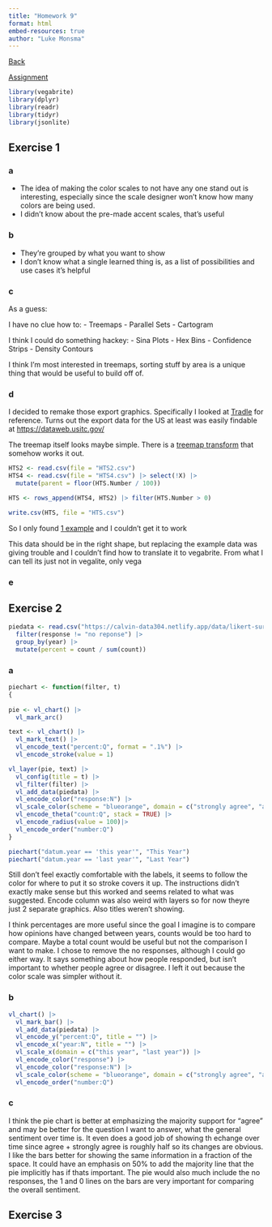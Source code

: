 ```yaml
---
title: "Homework 9"
format: html
embed-resources: true
author: "Luke Monsma"
---
```


[Back](https://lukemonsma.github.io/DATA304/)

[Assignment](https://calvin-data304.netlify.app/hw/hw09-maps-etc.html)

```r
library(vegabrite)
library(dplyr)
library(readr)
library(tidyr)
library(jsonlite)
```

## Exercise 1

### a

 - The idea of making the color scales to not have any one stand out is interesting, especially since the scale designer won't know how many colors are being used.
 - I didn't know about the pre-made accent scales, that's useful
 
### b

 - They're grouped by what you want to show
 - I don't know what a single learned thing is, as a list of possibilities and use cases it's helpful
 
### c

As a guess:

I have no clue how to:
 - Treemaps
 - Parallel Sets
 - Cartogram
 
I think I could do something hackey:
 - Sina Plots
 - Hex Bins
 - Confidence Strips
 - Density Contours
 
I think I'm most interested in treemaps, sorting stuff by area is a unique thing that would be useful to build off of.

### d
 
I decided to remake those export graphics. Specifically I looked at [Tradle](https://games.oec.world/en/tradle/) for reference. Turns out the export data for the US at least was easily findable at [https://dataweb.usitc.gov/](https://dataweb.usitc.gov/)

The treemap itself looks maybe simple. There is a [treemap transform](https://vega.github.io/vega/docs/transforms/treemap/) that somehow works it out.

```r
HTS2 <- read.csv(file = "HTS2.csv")
HTS4 <- read.csv(file = "HTS4.csv") |> select(!X) |>
  mutate(parent = floor(HTS.Number / 100))

HTS <- rows_append(HTS4, HTS2) |> filter(HTS.Number > 0)

write.csv(HTS, file = "HTS.csv")
```

So I only found [1 example](https://vega.github.io/vega/examples/treemap/) and I couldn't get it to work

This data should be in the right shape, but replacing the example data was giving trouble and I couldn't find how to translate it to vegabrite. From what I can tell its just not in vegalite, only vega

### e

## Exercise 2

```r
piedata <- read.csv("https://calvin-data304.netlify.app/data/likert-survey.csv") |>
  filter(response != "no reponse") |>
  group_by(year) |>
  mutate(percent = count / sum(count))
```

### a

```r
piechart <- function(filter, t) 
{
  
pie <- vl_chart() |>
  vl_mark_arc()

text <- vl_chart() |>
  vl_mark_text() |>
  vl_encode_text("percent:Q", format = ".1%") |>
  vl_encode_stroke(value = 1)

vl_layer(pie, text) |>
  vl_config(title = t) |>
  vl_filter(filter) |>
  vl_add_data(piedata) |>
  vl_encode_color("response:N") |>
  vl_scale_color(scheme = "blueorange", domain = c("strongly agree", "agree", "neither agree nor disagree", "disagree", "strongly disagre")) |>
  vl_encode_theta("count:Q", stack = TRUE) |>
  vl_encode_radius(value = 100)|>
  vl_encode_order("number:Q")
}

piechart("datum.year == 'this year'", "This Year")
piechart("datum.year == 'last year'", "Last Year")
```

Still don't feel exactly comfortable with the labels, it seems to follow the color for where to put it so stroke covers it up. The instructions didn't exactly make sense but this worked and seems related to what was suggested. Encode column was also weird with layers so for now theyre just 2 separate graphics. Also titles weren't showing.

I think percentages are more useful since the goal I imagine is to compare how opinions have changed between years, counts would be too hard to compare. Maybe a total count would be useful but not the comparison I want to make. I chose to remove the no responses, although I could go either way. It says something about how people responded, but isn't important to whether people agree or disagree. I left it out because the color scale was simpler without it.

### b

```r
vl_chart() |>
  vl_mark_bar() |>
  vl_add_data(piedata) |>
  vl_encode_y("percent:Q", title = "") |>
  vl_encode_x("year:N", title = "") |>
  vl_scale_x(domain = c("this year", "last year")) |>
  vl_encode_color("response") |>
  vl_encode_color("response:N") |>
  vl_scale_color(scheme = "blueorange", domain = c("strongly agree", "agree", "neither agree nor disagree", "disagree", "strongly disagre")) |>
  vl_encode_order("number:Q")
```

### c

I think the pie chart is better at emphasizing the majority support for "agree" and may be better for the question I want to answer, what the general sentiment over time is. It even does a good job of showing th echange over time since agree + strongly agree is roughly half so its changes are obvious. I like the bars better for showing the same information in a fraction of the space. It could have an emphasis on 50% to add the majority line that the pie implicitly has if thats important. The pie would also much include the no responses, the 1 and 0 lines on the bars are very important for comparing the overall sentiment.

## Exercise 3

